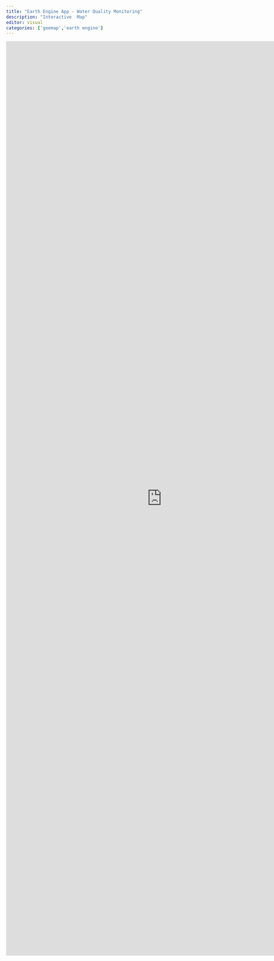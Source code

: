 ```yaml
---
title: "Earth Engine App - Water Quality Monitoring"
description: "Interactive  Map"
editor: visual
categories: ['geemap','earth engine']
---
```


<iframe
	src="https://romero61-waterqualitymonitoring-smb.hf.space"
	frameborder="0"
	width="850"
	height= '2500'
></iframe>
